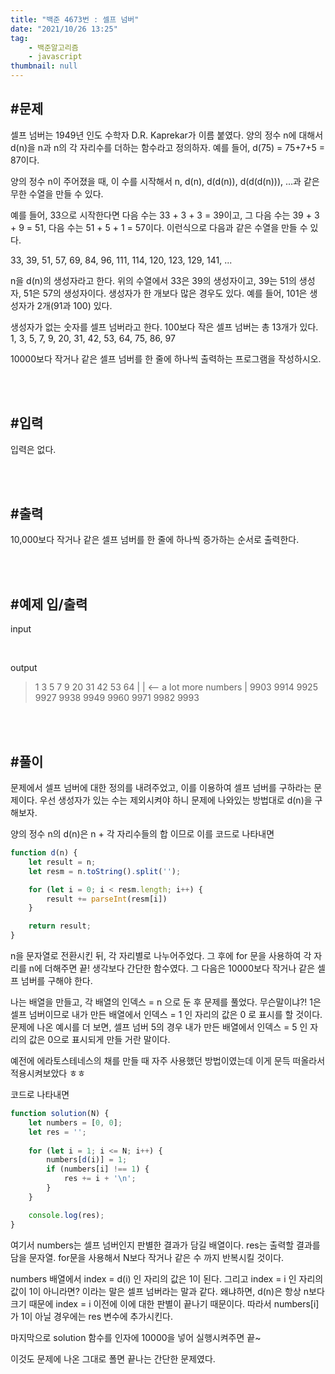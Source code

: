 ```yaml
---
title: "백준 4673번 : 셀프 넘버"
date: "2021/10/26 13:25"
tag:
    - 백준알고리즘
    - javascript
thumbnail: null
---
```


## #문제

셀프 넘버는 1949년 인도 수학자 D.R. Kaprekar가 이름 붙였다. 양의 정수 n에 대해서 d(n)을 n과 n의 각 자리수를 더하는 함수라고 정의하자. 예를 들어, d(75) = 75+7+5 = 87이다.

양의 정수 n이 주어졌을 때, 이 수를 시작해서 n, d(n), d(d(n)), d(d(d(n))), ...과 같은 무한 수열을 만들 수 있다. 

예를 들어, 33으로 시작한다면 다음 수는 33 + 3 + 3 = 39이고, 그 다음 수는 39 + 3 + 9 = 51, 다음 수는 51 + 5 + 1 = 57이다. 이런식으로 다음과 같은 수열을 만들 수 있다.

33, 39, 51, 57, 69, 84, 96, 111, 114, 120, 123, 129, 141, ...

n을 d(n)의 생성자라고 한다. 위의 수열에서 33은 39의 생성자이고, 39는 51의 생성자, 51은 57의 생성자이다. 생성자가 한 개보다 많은 경우도 있다. 예를 들어, 101은 생성자가 2개(91과 100) 있다. 

생성자가 없는 숫자를 셀프 넘버라고 한다. 100보다 작은 셀프 넘버는 총 13개가 있다. 1, 3, 5, 7, 9, 20, 31, 42, 53, 64, 75, 86, 97

10000보다 작거나 같은 셀프 넘버를 한 줄에 하나씩 출력하는 프로그램을 작성하시오.

<br/>
<br/>

## #입력

입력은 없다.

<br/>
<br/>

## #출력

10,000보다 작거나 같은 셀프 넘버를 한 줄에 하나씩 증가하는 순서로 출력한다.

<br/>
<br/>

## #예제 입/출력

 input
> 

<br/>

 output
>   1
    3
    5
    7
    9
    20
    31
    42
    53
    64
    |
    |       <-- a lot more numbers
    |
    9903
    9914
    9925
    9927
    9938
    9949
    9960
    9971
    9982
    9993

    
<br/>
<br/>

## #풀이

문제에서 셀프 넘버에 대한 정의를 내려주었고, 이를 이용하여 셀프 넘버를 구하라는 문제이다. 우선 생성자가 있는 수는 제외시켜야 하니 문제에 나와있는 방법대로 d(n)을 구해보자.

양의 정수 n의 d(n)은 n + 각 자리수들의 합 이므로 이를 코드로 나타내면

```javascript
function d(n) {
    let result = n;
    let resm = n.toString().split('');

    for (let i = 0; i < resm.length; i++) {
        result += parseInt(resm[i])
    }

    return result;
}
```

n을 문자열로 전환시킨 뒤, 각 자리별로 나누어주었다. 그 후에 for 문을 사용하여 각 자리를 n에 더해주면 끝! 생각보다 간단한 함수였다. 그 다음은 10000보다 작거나 같은 셀프 넘버를 구해야 한다.

나는 배열을 만들고, 각 배열의 인덱스 = n 으로 둔 후 문제를 풀었다. 무슨말이냐?! 1은 셀프 넘버이므로 내가 만든 배열에서 인덱스 = 1 인 자리의 값은 0 로 표시를 할 것이다. 문제에 나온 예시를 더 보면, 셀프 넘버 5의 경우 내가 만든 배열에서 인덱스 = 5 인 자리의 값은 0으로 표시되게 만들 거란 말이다.

예전에 에라토스테네스의 채를 만들 때 자주 사용했던 방법이였는데 이게 문득 떠올라서 적용시켜보았다 ㅎㅎ

코드로 나타내면

```javascript
function solution(N) {
    let numbers = [0, 0];
    let res = '';
    
    for (let i = 1; i <= N; i++) {
        numbers[d(i)] = 1;
        if (numbers[i] !== 1) {
            res += i + '\n';
        }
    }

    console.log(res);
}
```

여기서 numbers는 셀프 넘버인지 판별한 결과가 담길 배열이다. res는 출력할 결과를 담을 문자열. for문을 사용해서 N보다 작거나 같은 수 까지 반복시킬 것이다.

numbers 배열에서 index = d(i) 인 자리의 값은 1이 된다. 그리고 index = i 인 자리의 값이 1이 아니라면? 이라는 말은 셀프 넘버라는 말과 같다. 왜냐하면, d(n)은 항상 n보다 크기 때문에 index = i 이전에 이에 대한 판별이 끝나기 때문이다. 따라서 numbers[i] 가 1이 아닐 경우에는 res 변수에 추가시킨다.

마지막으로 solution 함수를 인자에 10000을 넣어 실행시켜주면 끝~

이것도 문제에 나온 그대로 폴면 끝나는 간단한 문제였다.
